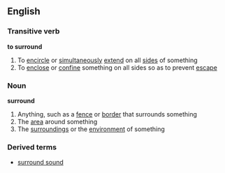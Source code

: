 ==English==
===Transitive verb===
'''to surround'''
#To [[encircle]] or [[simultaneously]] [[extend]] on all [[sides]] of something
#To [[enclose]] or [[confine]] something on all sides so as to prevent [[escape]]
===Noun===
'''surround'''
#Anything, such as a [[fence]] or [[border]] that surrounds something
#The [[area]] around something
#The [[surroundings]] or the [[environment]] of something
===Derived terms===
*[[surround sound]]